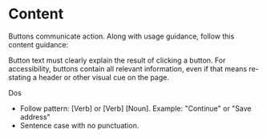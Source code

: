 # Content

Buttons communicate action. Along with usage guidance, follow this content guidance:

  Button text must clearly explain the result of clicking a button. For accessibility, buttons contain all relevant information, even if that means re-stating a header or other visual cue on the page.
  
  Dos
  - Follow pattern: [Verb] or [Verb] [Noun]. Example: "Continue" or "Save address"
  - Sentence case with no punctuation.